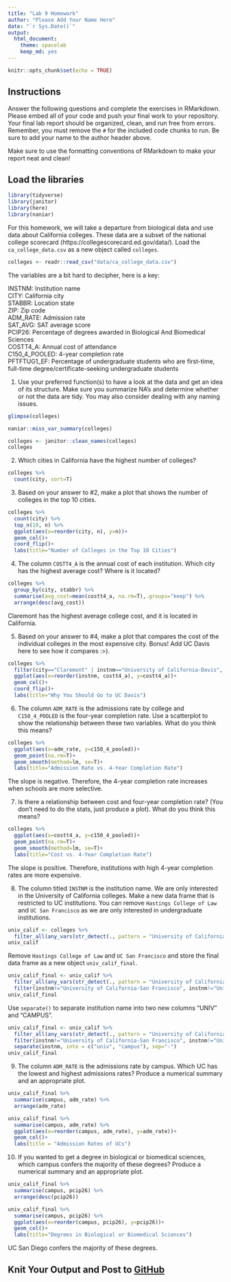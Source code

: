 ```yaml
---
title: "Lab 9 Homework"
author: "Please Add Your Name Here"
date: "`r Sys.Date()`"
output:
  html_document: 
    theme: spacelab
    keep_md: yes
---
```


```r
knitr::opts_chunk$set(echo = TRUE)
```

## Instructions
Answer the following questions and complete the exercises in RMarkdown. Please embed all of your code and push your final work to your repository. Your final lab report should be organized, clean, and run free from errors. Remember, you must remove the `#` for the included code chunks to run. Be sure to add your name to the author header above.  

Make sure to use the formatting conventions of RMarkdown to make your report neat and clean!  

## Load the libraries
```r
library(tidyverse)
library(janitor)
library(here)
library(naniar)
``` 

For this homework, we will take a departure from biological data and use data about California colleges. These data are a subset of the national college scorecard (https://collegescorecard.ed.gov/data/). Load the `ca_college_data.csv` as a new object called `colleges`.
```r
colleges <- readr::read_csv("data/ca_college_data.csv")
```

The variables are a bit hard to decipher, here is a key:  

INSTNM: Institution name  
CITY: California city  
STABBR: Location state  
ZIP: Zip code  
ADM_RATE: Admission rate  
SAT_AVG: SAT average score  
PCIP26: Percentage of degrees awarded in Biological And Biomedical Sciences  
COSTT4_A: Annual cost of attendance  
C150_4_POOLED: 4-year completion rate  
PFTFTUG1_EF: Percentage of undergraduate students who are first-time, full-time degree/certificate-seeking undergraduate students  

1. Use your preferred function(s) to have a look at the data and get an idea of its structure. Make sure you summarize NA's and determine whether or not the data are tidy. You may also consider dealing with any naming issues.
```r
glimpse(colleges)
```

```r
naniar::miss_var_summary(colleges)
```

```r
colleges <- janitor::clean_names(colleges)
colleges
```



2. Which cities in California have the highest number of colleges?
```r
colleges %>% 
  count(city, sort=T) 
```

3. Based on your answer to #2, make a plot that shows the number of colleges in the top 10 cities.
```r
colleges %>% 
  count(city) %>% 
  top_n(10, n) %>% 
  ggplot(aes(x=reorder(city, n), y=n))+
  geom_col()+
  coord_flip()+
  labs(title="Number of Colleges in the Top 10 Cities")
```

4. The column `COSTT4_A` is the annual cost of each institution. Which city has the highest average cost? Where is it located?
```r
colleges %>% 
  group_by(city, stabbr) %>% 
  summarise(avg_cost=mean(costt4_a, na.rm=T),.groups="keep") %>% 
  arrange(desc(avg_cost))
```
Claremont has the highest average college cost, and it is located in California.

5. Based on your answer to #4, make a plot that compares the cost of the individual colleges in the most expensive city. Bonus! Add UC Davis here to see how it compares :>).
```r
colleges %>% 
  filter(city=="Claremont" | instnm=="University of California-Davis", costt4_a!="NA") %>% 
  ggplot(aes(x=reorder(instnm, costt4_a), y=costt4_a))+
  geom_col()+
  coord_flip()+
  labs(title="Why You Should Go to UC Davis")
```

6. The column `ADM_RATE` is the admissions rate by college and `C150_4_POOLED` is the four-year completion rate. Use a scatterplot to show the relationship between these two variables. What do you think this means?
```r
colleges %>% 
  ggplot(aes(x=adm_rate, y=c150_4_pooled))+
  geom_point(na.rm=T)+
  geom_smooth(method=lm, se=T)+
  labs(title="Admission Rate vs. 4-Year Completion Rate")
```
The slope is negative. Therefore, the 4-year completion rate increases when schools are more selective.

7. Is there a relationship between cost and four-year completion rate? (You don't need to do the stats, just produce a plot). What do you think this means?
```r
colleges %>% 
  ggplot(aes(x=costt4_a, y=c150_4_pooled))+
  geom_point(na.rm=T)+
  geom_smooth(method=lm, se=T)+
  labs(title="Cost vs. 4-Year Completion Rate")
```
The slope is positive. Therefore, institutions with high 4-year completion rates are more expensive.

8. The column titled `INSTNM` is the institution name. We are only interested in the University of California colleges. Make a new data frame that is restricted to UC institutions. You can remove `Hastings College of Law` and `UC San Francisco` as we are only interested in undergraduate institutions.
```r
univ_calif <- colleges %>%
  filter_all(any_vars(str_detect(., pattern = "University of California")))
univ_calif
```

Remove `Hastings College of Law` and `UC San Francisco` and store the final data frame as a new object `univ_calif_final`.
```r
univ_calif_final <- univ_calif %>%
  filter_all(any_vars(str_detect(., pattern = "University of California"))) %>% 
  filter(instnm!="University of California-San Francisco", instnm!="University of California-Hastings College of Law")
univ_calif_final
```

Use `separate()` to separate institution name into two new columns "UNIV" and "CAMPUS".
```r
univ_calif_final <- univ_calif %>%
  filter_all(any_vars(str_detect(., pattern = "University of California"))) %>% 
  filter(instnm!="University of California-San Francisco", instnm!="University of California-Hastings College of Law") %>%
  separate(instnm, into = c("univ", "campus"), sep="-") 
univ_calif_final
```

9. The column `ADM_RATE` is the admissions rate by campus. Which UC has the lowest and highest admissions rates? Produce a numerical summary and an appropriate plot.
```r
univ_calif_final %>% 
  summarise(campus, adm_rate) %>% 
  arrange(adm_rate)
```

```r
univ_calif_final %>% 
  summarise(campus, adm_rate) %>% 
  ggplot(aes(x=reorder(campus, adm_rate), y=adm_rate))+
  geom_col()+
  labs(title = "Admission Rates of UCs")
```

10. If you wanted to get a degree in biological or biomedical sciences, which campus confers the majority of these degrees? Produce a numerical summary and an appropriate plot.
```r
univ_calif_final %>% 
  summarise(campus, pcip26) %>% 
  arrange(desc(pcip26))
```

```r
univ_calif_final %>% 
  summarise(campus, pcip26) %>% 
  ggplot(aes(x=reorder(campus, pcip26), y=pcip26))+
  geom_col()+
  labs(title="Degrees in Biological or Biomedical Sciences")
```
UC San Diego confers the majority of these degrees.

## Knit Your Output and Post to [GitHub](https://github.com/FRS417-DataScienceBiologists)